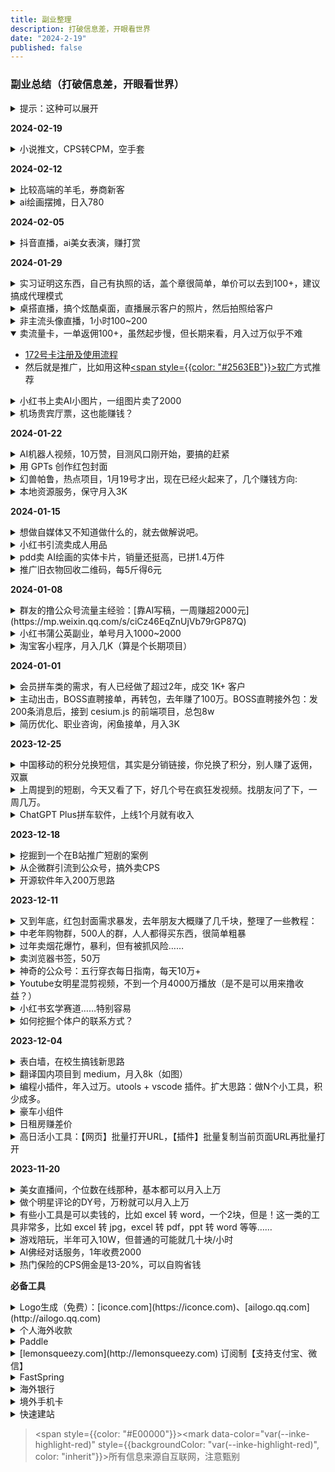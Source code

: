 ```yaml
---
title: 副业整理
description: 打破信息差，开眼看世界
date: "2024-2-19"
published: false
---
```



### **副业总结（打破信息差，开眼看世界）**

<details>
<summary>提示：这种可以展开</summary>
<span style={{color: "#E00000"}}><mark data-color="var(--inke-highlight-red)" style={{backgroundColor: "var(--inke-highlight-red)", color: "inherit"}}>所有信息来源自互联网，注意甄别</mark></span>
</details>

**2024-02-19**

<details>
<summary>小说推文，CPS转CPM，空手套</summary>

- 一般做这个都是，自己剪视频自己的账号发布，然后自己拿佣金
- 今天看到群友直接发布任务，让别人做视频用别人的号发视频，按千次展示来结算
- 好处是自己不用剪视频，而且有免费劳动力帮自己剪，自己只需要做一些管理工作，很轻松
- 坏处是收益低，远不如自己剪，除非你的人多，非常多。
- 理论上是很高级的模式，但前期不建议这样搞，因为人力资源不够的话，是撑不起来收益的
</details>

**2024-02-12**

<details>
<summary>比较高端的羊毛，券商新客</summary>

- 券商为了拉新，会给新客一定的优惠利率，比如，存一年5.88%，比银行利率（1.45%）高出不少，甚至有的还可以到8%。这种一般是保本保收益的。
</details>

<details>
<summary>ai绘画摆摊，日入780</summary>

- [AI摆摊|AI摆摊第二天，顾客骂我不好好宣传](https://www.xiaohongshu.com/explore/65c45e47000000002c03ab7e) 
- 线下摆摊+线上收徒模式
- 从评论区需求来看，线上收徒，日入几千都可以……

</details>

**2024-02-05**

<details>
<summary>抖音直播，ai美女表演，赚打赏</summary>

- ![](https://gcloud-1303456836.cos.ap-chengdu.myqcloud.com/inke/output.jpg.jpeg)

</details>

**2024-01-29**

<details>
<summary>实习证明这东西，自己有执照的话，盖个章很简单，单价可以去到100+，建议搞成代理模式</summary>

</details>

<details>
<summary>桌搭直播，搞个炫酷桌面，直播展示客户的照片，然后拍照给客户</summary>

</details>

<details>
<summary>非主流头像直播，1小时100~200</summary>

- 转自网友评论：我朋友在抖音直播给人做那些非主流头像(基本是拿模板改上面抖音名)零成本每天播一两个小时礼物收入也能有一二百块

</details>

<details open>
<summary>卖流量卡，一单返佣100+，虽然起步慢，但长期来看，月入过万似乎不难</summary>

- [172号卡注册及使用流程](https://dev.yesmore.cc/articles/llk172)
- 然后就是推广，比如用这种[<span style={{color: "#2563EB"}}>软广</span>](https://dev.yesmore.cc/articles/llk)方式推荐

</details>

<details>
<summary>小红书上卖AI小图片，一组图片卖了2000</summary>

- ![](https://gcloud-1303456836.cos.ap-chengdu.myqcloud.com/inke/bd057640-c359-4ca8-a12d-7097e0fa8d2a.png)

</details>

<details>
<summary>机场贵宾厅票，这也能赚钱？</summary>

- ![](https://gcloud-1303456836.cos.ap-chengdu.myqcloud.com/inke/1280X1280.JPEG.jpeg)

</details>

**2024-01-22**

<details>
<summary>AI机器人视频，10万赞，目测风口刚开始，要搞的赶紧</summary>

- 工具：阿里的 motionshop

- ![](https://gcloud-1303456836.cos.ap-chengdu.myqcloud.com/inke/output.png)

</details>

<details>
<summary>用 GPTs 创作红包封面</summary>

- https://chat.openai.com/g/g-ijM3chD3S-wei-xin-hong-bao-feng-mian-she-ji

- 小提示：在上传微信红包后台的时候，记得截取对话链接作为你的创作证明以通过审核。

</details>

<details>
<summary>幻兽帕鲁，热点项目，1月19号才出，现在已经火起来了，几个赚钱方向:</summary>

- 代搭私服
- 利用教程、资料等，引流到社群
- 其他的付费服务（有待研究）

</details>

<details>
<summary>本地资源服务，保守月入3K</summary>

- 外地人来到本地，想找些休闲项目，但人生地不熟，也没空慢慢找
- 本地的向导就可以收费提供资讯
- 引流渠道：抖音，发一些本地场所的视频
- 群友做的是正规项目，月入3K

</details>

**2024-01-15**

<details>
<summary>想做自媒体又不知道做什么的，就去做解说吧。</summary>

- 现在连解说猫和老鼠的都有，播放量还不低。

</details>

<details>
<summary>小红书引流卖成人用品</summary>

- 笔记内容：战裙、身材

|  |  |  |
| --- | --- | --- |
| ![](https://gcloud-1303456836.cos.ap-chengdu.myqcloud.com/inke/00d0bfc5-be6f-4050-b64e-8612fa947a42.png) | ![](https://gcloud-1303456836.cos.ap-chengdu.myqcloud.com/inke/729f9141-ca0f-4a7b-ac7f-6bd1236601aa.png) | ![](https://gcloud-1303456836.cos.ap-chengdu.myqcloud.com/inke/a62635ea-4587-424f-9577-4aa0955f198e.png) |

</details>

<details>
<summary>pdd卖 AI绘画的实体卡片，销量还挺高，已拼1.4万件</summary>

- ![](https://gcloud-1303456836.cos.ap-chengdu.myqcloud.com/inke/3f5c56b8-3787-4b4b-8108-d85448e64ea5.png)

</details>

<details>
<summary>推广旧衣物回收二维码，每5斤得6元</summary>
- 用户卖衣服，一公斤0.6元。然后5公斤一结算。推广员得6块
- 假设用户卖5公斤的衣服，用户得3元，推广员得6元
- 他一单卖10公里，也给你结算6块钱
- 但是，拆成两单，就算两单的钱
- 用户跟你终身绑定，终身都有收益

</details>

**2024-01-08**

<details>
<summary>群友的撸公众号流量主经验：[靠AI写稿，一周赚超2000元](https://mp.weixin.qq.com/s/ciCz46EqZnUjVb79rGP87Q)</summary>

- 写文章机器人：https://chat.openai.com/g/g-cy6POo9Tk-wei-xin-gong-zhong-hao-he-tou-tiao-xie-wen-zhu-shou

</details>

<details>
<summary>小红书蒲公英副业，单号月入1000~2000</summary>

- 原理：选好容易涨粉的赛道(游戏、明星等) + 后期维护数据

</details>

<details>
<summary>淘宝客小程序，月入几K（算是个长期项目）</summary>

- 做个淘宝客小程序
- 去各平台发帖，比如：什么宝藏小程序，xx 只要 yy 元，太便宜了
- 用户如果私信你，就发小程序名字

</details>

**2024-01-01**

<details>
<summary>会员拼车类的需求，有人已经做了超过2年，成交 1K+ 客户</summary>

- ![](https://gcloud-1303456836.cos.ap-chengdu.myqcloud.com/inke/output%20%282%29.png)

</details>

<details>
<summary>主动出击，BOSS直聘接单，再转包，去年赚了100万。BOSS直聘接外包：发200条消息后，接到 cesium.js 的前端项目，总包8w</summary>

- https://www.v2ex.com/t/1005133#r_14150594

- 接单方法：
 - 直接找那些附近的小公司
 - 说，招人太贵了，跟我合作吧。我不需要交五险一金
 - 这样就可以接单了，很多公司都是搞个小项目或者阶段项目。
 - 他手下很多学生，去年接单赚了 100多万

</details>

<details>
<summary>简历优化、职业咨询，闲鱼接单，月入3K</summary>

- https://m.okjike.com/originalPosts/658fc60112ed2fda68f77a0a

</details>

**2023-12-25**

<details>
<summary>中国移动的积分兑换短信，其实是分销链接，你兑换了积分，别人赚了返佣，双赢</summary>

</details>

<details>
<summary>上周提到的短剧，今天又看了下，好几个号在疯狂发视频。找朋友问了下，一周几万。​</summary>

</details>

<details>
<summary>ChatGPT Plus拼车软件，上线1个月就有收入</summary>

- 原帖 https://www.v2ex.com/t/1004791

- 推广方式：论坛发帖免费送额度

- 开源拼车系统：https://github.com/AprilNEA/ChatGPT-Admin-Web

</details>

**2023-12-18**

<details>
<summary>挖掘到一个在B站推广短剧的案例</summary>

- 引流路径：B站视频 --> 插入1秒二维码 --> 微信扫码观看 --> 付费解锁

- 具体收入不知，但是人家弄了（至少）2个号在发，肯定是盈利的。而且短剧现在是热门，赚钱的概率更大。

- ![](https://gcloud-1303456836.cos.ap-chengdu.myqcloud.com/inke/output%20%283%29.png)

</details>

<details>
<summary>从企微群引流到公众号，搞外卖CPS</summary>

- 背景，当时别人获客成本在2元，群友这种方法只要0.5元

- 方法：公众号上抓取各企业的微信群；让兼职进去发广告，引导用户关注公众号

</details>

<details>
<summary>开源软件年入200万思路</summary>

- 最近看了下芋道源码，一个开源 java 的管理系统，开发时间大概是2年，现在作者靠这个年入200万+了

- 盈利方式：
 - 看文档必须加星球，星球年费 199
 - 文档内接入定制广告
 - 看教程必须关注公众号，而且是得关注2个
 - 有一个点要注意：芋道的系统不是从0开发的，是属于魔改版 ruoyi-vue
 - 启发：找个现有的产品，改一改，优化一下，然后厚着脸皮推广，就能快速赚钱

</details>

**2023-12-11**

<details>
<summary>又到年底，红包封面需求暴发，去年朋友大概赚了几千块，整理了一些教程：</summary>

- https://rimoao8jbx.feishu.cn/docx/O3PGdC5bGok5U4xg3Zkc3XnJn9g

</details>

<details>
<summary>中老年购物群，500人的群，人人都得买东西，很简单粗暴</summary>

- 第一波人从哪来
 - 送鸡蛋，告诉大家，进群领红包
 - 刚开始建群是，几毛几毛的红包雨，然后谁拉个人，单独发1块以上的红包
 - 群里满多少，继续红包雨，都是几分的
 - 一天群就满

- 然后，人数够了后，就开始讲课，听够时长，或者手写答对课上的题
 - 给私发红包3毛到1.88
 - 那些老太太都拿笔记，笔写，用户粘度很高
 - 他们经常互相之间要答案，天天定闹钟睡醒就听课
 - 天天听课拿红包，不买东西的，要被踢

- 群友反馈：我丈母娘一次听4个群的课，我老婆听3个群的，领红包，我丈母娘买了好多好多东西，说了也不听。

- 话术
 - 主要讲中医养生，人家讲的也都是真实的啊，卖啥吆喝啥，今天卖黑木耳，就把黑木耳的功效，和人体的需求好处，就给你讲这些。
 - 就给你讲他卖的东西（比如黑木耳）好处，就跟火车上卖东西一样，以中医养生的理论给你讲完好处，然后原价100块一包，今天来到直播间，给到大家100块钱2包，由于大家都认真听课，特意给老板申请的福利，凡事认真听课的，在追加两包，也就是100块4包

</details>

<details>
<summary>过年卖烟花爆竹，暴利，但有被抓风险……</summary>

- 一般来说要有证，否则，安监局和公安局，交通局。还有运政都能抓

- 证怎么申请
 - 要上传店铺地址和照片
 - 还得学习考试

- 群友案例：我同学，东北二十八线小城，过年摆十多天，十五六万
 - 苦是真的苦，那几天睡两三个小时吧，晚上卖到11点，3点多起来拿货
 - 东北也冷，穿两件军大衣三四双袜子

</details>

<details>
<summary>卖浏览器书签，50万</summary>

- 接上条，知识整理赛道，任何需要整理需要动脑的，都能卖

- [自媒体案例60条](https://x3xtqfjuve.feishu.cn/docx/E0X1di5djoSJO5xTFhrcxJuHnMd)，方便定位赛道 + 表现形式

</details>

<details>
<summary>神奇的公众号：五行穿衣每日指南，每天10万+</summary>

</details>

<details>
<summary>Youtube女明星混剪视频，不到一个月4000万播放（是不是可以用来撸收益？）</summary>

</details>

<details>
<summary>小红书玄学赛道……特别容易</summary>

- 看了下1500~4000粉的号，广告报价在 150~250 之间，月入最多的是一个4000粉的，月入=报价150*9=1350￥

- 玄学赛道批量做号，效果好得一批，并且按【最新】来排序，效果也特别好

</details>

<details>
<summary>如何挖掘个体户的联系方式？</summary>

- 痛点：企业的联系方式都被打烂了，个体户的联系方式不公开，成交率会比较高

- 方式：百度地图

</details>

**2023-12-04**

<details>
<summary>表白墙，在校生搞钱新思路</summary>

- 7、8千人的微信，一个广告收费188/天

- 引流思路：学习资料、考试资料

</details>

<details>
<summary>翻译国内项目到 medium，月入8k（如图）</summary>

- app出海，付费率8%，简单的说就是把得到 app 的“每天听本书”功能，用AI 重新做了一遍，搞老外

</details>

<details>
<summary>编程小插件，年入过万。utools + vscode 插件。扩大思路：做N个小工具，积少成多。</summary>

</details>

<details>
<summary>豪车小组件</summary>

- 据说光打赏都收了几万

- 后面被某老板看上，请他去上班，现在是远程工作

- 要会抓包

</details>

<details>
<summary>日租房赚差价</summary>

- 考试期间，提前几天下单学校周围的日租房，考试的时候再涨价 2~300 租出去，稳赚……

- 当然，有些商家也知道你这套路，会取消你的订单

</details>

<details>
<summary>高日活小工具：【网页】批量打开URL，【插件】批量复制当前页面URL再批量打开</summary>

</details>

**2023-11-20**

<details>
<summary>美女直播间，个位数在线那种，基本都可以月入上万</summary>

</details>

<details>
<summary>做个明星评论的DY号，万粉就可以月入上万</summary>

</details>

<details>
<summary>有些小工具是可以卖钱的，比如 excel 转 word，一个2块，但是！这一类的工具非常多，比如 excel 转 jpg，excel 转 pdf，ppt 转 word 等等……</summary>

</details>

<details>
<summary>游戏陪玩，半年可入10W，但普通的可能就几十块/小时</summary>

</details>

<details>
<summary>AI佛经对话服务，1年收费2000</summary>

</details>

<details>
<summary>热门保险的CPS佣金是13-20%，可以自购省钱</summary>

</details>

**必备工具**

<details>
<summary>Logo生成（免费）：[iconce.com](https://iconce.com)、[ailogo.qq.com](http://ailogo.qq.com)</summary>

</details>

<details>
<summary>个人海外收款</summary>
- 原帖：https://www.v2ex.com/t/801035
</details>

<details>
<summary>Paddle</summary>
- 要有个自己域名的邮箱，公开邮箱不行
- 那个公司 id 不是必填的，空着就可以。
- 看 twitter 图拉鼎的分享，paddle 可以走 SWIFT 代码直接到国内银行。看官方文档说，可能有 15 的手续费。那就比 LemonSqueezy-&gt;Paypal-&gt;国内银行卡提现 35 的手续费好多了。
- Q: 请问你是从 Paddle 直接提到国内银行卡吗？需要跟银行提交什么资料吗 A: 不用，走 SWIFT 代码银行转账就可以了
</details>

<details>
<summary>[lemonsqueezy.com](http://lemonsqueezy.com) 订阅制【支持支付宝、微信】</summary>
- 注册使用无门槛，优先推荐
- 可以 payout 到 Paypal
- 注意售卖商品的类型：软件，Saas ，PDF 等电子商品都是允许的
- 申请开通店铺前仔细看下这个链接，不要是里面禁止售卖的商品 https://docs.lemonsqueezy.com/help/getting-started/prohibited-products
- LemonSqueezy 提现到 Paypal 要收 3%，最高 $30 的手续费。 另外 LemonSqueezy 的费用是 5% + 0.5 每笔交易。 相当于最终到账手续费至少大概 8%（算的可能不精确，但是有个概念就可以）
</details>

<details>
<summary>FastSpring</summary>
 - fastspring 要邮件确认信息很咯嗦，不过可以作为备选。
 - 自己特意下单做了实验，钱款可以从国外直接汇到国内个人账户，税务自理。中国银行的工作人员入账时会询问这是货物贸易吗？这是一定要说不是，必须强调是版权销售收入，对方是版权代理商，最后钱款顺利入账。
</details>

<details>
<summary>海外银行</summary>
- 水星银行
  - 全世界用户通过 Stripe 付款，之后提现到水星银行，水星银行提现到 wise ，wise 提现到香港银行卡，香港银行卡转回国内（这里有5万美元的限制）。
  - 水星银行不是企业账户吗？转账不会受税法约束吗？
  - 因为我们注册的是一人LLC公司，公司税务等同于个人税务。​ 而我们没有在美国招人，也没有在美国办公，所以可以零申报。​ 最后转回来的钱，交国内的个税就好了。这跟Adsense收入类似。
- 香港银行开户经验：https://luolei.org/how-to-open-a-bank-account-in-hongkong-2024
</details>

<details>
<summary>境外手机卡</summary>
- 匿名香港卡，0月租，20 HKD/一年：[hksim.cards](http://hksim.cards)
</details>

<details>
<summary>快速建站</summary>
- SaaS 工具集合：https://hackerstartup.com/
</details>

> <span style={{color: "#E00000"}}><mark data-color="var(--inke-highlight-red)" style={{backgroundColor: "var(--inke-highlight-red)", color: "inherit"}}>所有信息来源自互联网，注意甄别</mark></span>